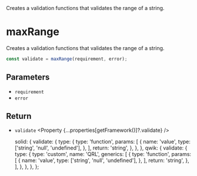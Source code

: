 
<Title>maxRange</Title>
<Description>
  Creates a validation functions that validates the range of a string.
</Description>

# maxRange

Creates a validation functions that validates the range of a string.

```ts
const validate = maxRange(requirement, error);
```

## Parameters

- `requirement` <Property type="string" />
- `error` <Property type="string" />

## Return

- `validate` <Property {...properties[getFramework()]?.validate} />

  solid: {
    validate: {
      type: {
        type: 'function',
        params: [
          {
            name: 'value',
            type: ['string', 'null', 'undefined'],
          },
        ],
        return: 'string',
      },
    },
  },
  qwik: {
    validate: {
      type: {
        type: 'custom',
        name: 'QRL',
        generics: [
          {
            type: 'function',
            params: [
              {
                name: 'value',
                type: ['string', 'null', 'undefined'],
              },
            ],
            return: 'string',
          },
        ],
      },
    },
  },
};
